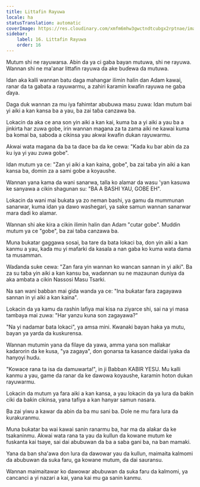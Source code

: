 ```yaml
---
title: Littafin Rayuwa
locale: ha
statusTranslation: automatic
coverImage: https://res.cloudinary.com/xmfm6mhw3gwctndtcubgx2rptnae/image/upload/v1740468922/small_cover_tratado_de_psicologia_revolucionaria_a4c0dca4e0.webp
sidebar:
    label: 16. Littafin Rayuwa
    order: 16
---
```

Mutum shi ne rayuwarsa. Abin da ya ci gaba bayan mutuwa, shi ne rayuwa. Wannan shi ne ma'anar littafin rayuwa da ake buɗewa da mutuwa.

Idan aka kalli wannan batu daga mahangar ilimin halin dan Adam kawai, ranar da ta gabata a rayuwarmu, a zahiri ƙaramin kwafin rayuwa ne gaba ɗaya.

Daga duk wannan za mu iya fahimtar abubuwa masu zuwa: Idan mutum bai yi aiki a kan kansa ba a yau, ba zai taɓa canzawa ba.

Lokacin da aka ce ana son yin aiki a kan kai, kuma ba a yi aiki a yau ba a jinkirta har zuwa gobe, irin wannan magana za ta zama aiki ne kawai kuma ba komai ba, saboda a cikinsa yau akwai kwafin dukan rayuwarmu.

Akwai wata magana da ba ta dace ba da ke cewa: "Kada ku bar abin da za ku iya yi yau zuwa gobe".

Idan mutum ya ce: "Zan yi aiki a kan kaina, gobe", ba zai taɓa yin aiki a kan kansa ba, domin za a sami gobe a koyaushe.

Wannan yana kama da wani sanarwa, talla ko alamar da wasu 'yan kasuwa ke sanyawa a cikin shagunan su: "BA A BASHI YAU, GOBE EH".

Lokacin da wani mai bukata ya zo neman bashi, ya gamu da mummunan sanarwar, kuma idan ya dawo washegari, ya sake samun wannan sanarwar mara dadi ko alamar.

Wannan shi ake kira a cikin ilimin halin dan Adam "cutar gobe". Muddin mutum ya ce "gobe", ba zai taɓa canzawa ba.

Muna bukatar gaggawa sosai, ba tare da bata lokaci ba, don yin aiki a kan kanmu a yau, kada mu yi mafarki da kasala a nan gaba ko kuma wata dama ta musamman.

Waɗanda suke cewa: "Zan fara yin wannan ko wancan sannan in yi aiki". Ba za su taɓa yin aiki a kan kansu ba, waɗannan su ne mazaunan duniya da aka ambata a cikin Nassosi Masu Tsarki.

Na san wani babban mai gida wanda ya ce: "Ina buƙatar fara zagayawa sannan in yi aiki a kan kaina".

Lokacin da ya kamu da rashin lafiya mai kisa na ziyarce shi, sai na yi masa tambaya mai zuwa: "Har yanzu kuna son zagayawa?"

"Na yi nadamar ɓata lokaci", ya amsa mini. Kwanaki bayan haka ya mutu, bayan ya yarda da kuskurensa.

Wannan mutumin yana da filaye da yawa, amma yana son mallakar kadarorin da ke kusa, "ya zagaya", don gonarsa ta kasance daidai iyaka da hanyoyi huɗu.

"Kowace rana ta isa da damuwarta!", in ji Babban KABIR YESU. Mu kalli kanmu a yau, game da ranar da ke dawowa koyaushe, ƙaramin hoton dukan rayuwarmu.

Lokacin da mutum ya fara aiki a kan kansa, a yau lokacin da ya lura da baƙin ciki da baƙin cikinsa, yana tafiya a kan hanyar samun nasara.

Ba zai yiwu a kawar da abin da ba mu sani ba. Dole ne mu fara lura da kurakuranmu.

Muna buƙatar ba wai kawai sanin ranarmu ba, har ma da alaƙar da ke tsakaninmu. Akwai wata rana ta yau da kullun da kowane mutum ke fuskanta kai tsaye, sai dai abubuwan da ba a saba gani ba, na ban mamaki.

Yana da ban sha'awa don lura da dawowar yau da kullun, maimaita kalmomi da abubuwan da suka faru, ga kowane mutum, da dai sauransu.

Wannan maimaitawar ko dawowar abubuwan da suka faru da kalmomi, ya cancanci a yi nazari a kai, yana kai mu ga sanin kanmu.

